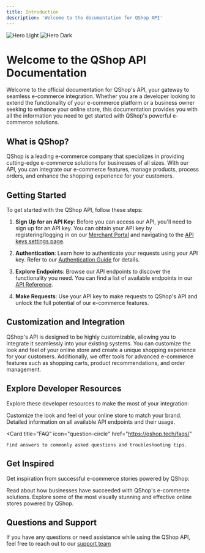 ```yaml
---
title: Introduction
description: 'Welcome to the documentation for QShop API'
---
```


<img
  className="block dark:hidden"
  src="/images/logo-dash.svg"
  alt="Hero Light"
/>
<img
  className="hidden dark:block"
  src="/images/logo-dash.svg"
  alt="Hero Dark"
/>

# Welcome to the QShop API Documentation

Welcome to the official documentation for QShop's API, your gateway to seamless e-commerce integration. Whether you are a developer looking to extend the functionality of your e-commerce platform or a business owner seeking to enhance your online store, this documentation provides you with all the information you need to get started with QShop's powerful e-commerce solutions.

## What is QShop?

QShop is a leading e-commerce company that specializes in providing cutting-edge e-commerce solutions for businesses of all sizes. With our API, you can integrate our e-commerce features, manage products, process orders, and enhance the shopping experience for your customers.

## Getting Started

To get started with the QShop API, follow these steps:

1. **Sign Up for an API Key**: Before you can access our API, you'll need to sign up for an API key. You can obtain your API key by registering/logging in on our [Merchant Portal](https://app.qshop.tech) and navigating to the [API keys settings page](https://app.qshop.tech/admin/settings/api-keys).

2. **Authentication**: Learn how to authenticate your requests using your API key. Refer to our [Authentication Guide](/authentication) for details.

3. **Explore Endpoints**: Browse our API endpoints to discover the functionality you need. You can find a list of available endpoints in our [API Reference](/api-reference).

4. **Make Requests**: Use your API key to make requests to QShop's API and unlock the full potential of our e-commerce features.

## Customization and Integration

QShop's API is designed to be highly customizable, allowing you to integrate it seamlessly into your existing systems. You can customize the look and feel of your online store and create a unique shopping experience for your customers. Additionally, we offer tools for advanced e-commerce features such as shopping carts, product recommendations, and order management.

## Explore Developer Resources

Explore these developer resources to make the most of your integration:

<CardGroup cols={2}>
  <Card
    title="Build your own storefront"
    icon="palette"
    href="https://developer.qshop.com/docs/customization"
  >
    Customize the look and feel of your online store to match your brand.
  </Card>
  <Card
    title="API Reference"
    icon="code"
    href="https://developer.qshop.com/docs/api-reference"
  >
    Detailed information on all available API endpoints and their usage.
  </Card>
  
  <Card
    title="FAQ"
    icon="question-circle"
    href="https://qshop.tech/faqs/"
  >
    Find answers to commonly asked questions and troubleshooting tips.
  </Card>
</CardGroup>

## Get Inspired

Get inspiration from successful e-commerce stories powered by QShop:

<CardGroup cols={2}>
  <Card
    title="Customer Success Stories"
    icon="star"
    href="https://developer.qshop.com/success-stories"
  >
    Read about how businesses have succeeded with QShop's e-commerce solutions.
  </Card>
  <Card
    title="Featured Online Stores"
    icon="store"
    href="https://developer.qshop.com/featured-stores"
  >
    Explore some of the most visually stunning and effective online stores powered by QShop.
  </Card>
</CardGroup>

## Questions and Support

If you have any questions or need assistance while using the QShop API, feel free to reach out to our [support team](mailto:hello@qshop.ng)
